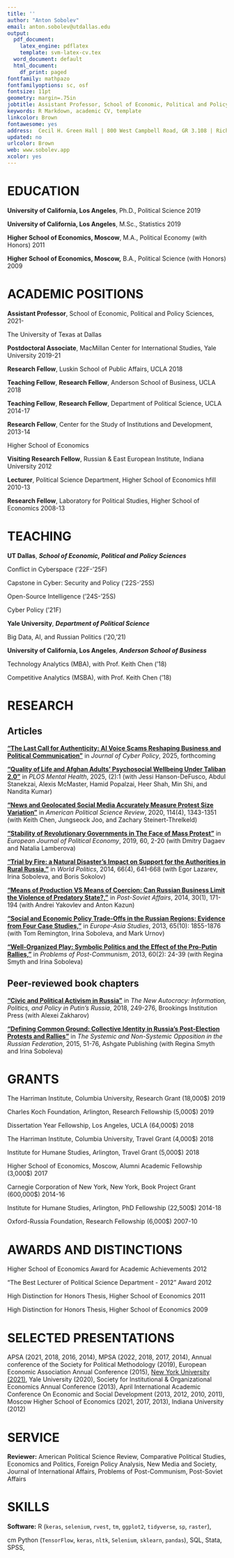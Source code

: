 ```yaml
---
title: ''
author: "Anton Sobolev"
email: anton.sobolev@utdallas.edu
output:
  pdf_document:
    latex_engine: pdflatex
    template: svm-latex-cv.tex
  word_document: default
  html_document:
    df_print: paged
fontfamily: mathpazo
fontfamilyoptions: sc, osf
fontsize: 11pt
geometry: margin=.75in
jobtitle: Assistant Professor, School of Economic, Political and Policy Sciences
keywords: R Markdown, academic CV, template
linkcolor: Brown
fontawesome: yes
address:  Cecil H. Green Hall | 800 West Campbell Road, GR 3.108 | Richardson, TX 75080-3021
updated: no
urlcolor: Brown
web: www.sobolev.app
xcolor: yes
---
```


# EDUCATION

**University of California, Los Angeles**, Ph.D.,  Political Science  \hfill 2019

**University of California, Los Angeles**, M.Sc., Statistics  \hfill 2019

**Higher School of Economics, Moscow**, M.A., Political Economy (with Honors)  \hfill 2011

**Higher School of Economics, Moscow,** B.A., Political Science (with Honors)  \hfill 2009

<!--
\hskip 1cm  Topic: "*Dictators in the Spotlight*: What They Do When They Cannot Do Business as Usual"

\hskip 1cm  Committee: Prof. Daniel Treisman (chair), Prof. Barbara Geddes,

\hskip 1cm Prof. Chad Hazlett, Prof. Daniel Posner, Prof. Jeniffer Pan (Stanford)

**Higher School of Economics, Moscow**, Ph.D., Public Economics  \hfill 2015

-->

# ACADEMIC POSITIONS

**Assistant Professor**, School of Economic, Political and Policy Sciences, \hfill 2021- 
 
The University of Texas at Dallas 

**Postdoctoral Associate**, MacMillan Center for International Studies, Yale University \hfill 2019-21 

**Research Fellow**, Luskin School of Public Affairs, UCLA \hfill 2018 

**Teaching Fellow**, **Research Fellow**, Anderson School of Business, UCLA \hfill 2018 

**Teaching Fellow**, **Research Fellow**, Department of Political Science, UCLA \hfill 2014-17

**Research Fellow**, Center for the Study of Institutions and Development, \hfill 2013-14

Higher School of Economics 

**Visiting Research Fellow**, Russian & East European Institute, Indiana University  \hfill 2012

**Lecturer**, Political Science Department, Higher School of Economics hfill 2010-13 

**Research Fellow**, Laboratory for Political Studies, Higher School of Economics \hfill 2008-13

# TEACHING

**UT Dallas**, ***School of Economic, Political and Policy Sciences***

\hskip 1cm Conflict in Cyberspace ('22F-'25F)

\hskip 1cm Capstone in Cyber: Security and Policy ('22S-'25S)

\hskip 1cm Open-Source Intelligence ('24S-'25S)

\hskip 1cm Cyber Policy ('21F)

**Yale University**, ***Department of Political Science***

\hskip 1cm Big Data, AI, and Russian Politics ('20,'21)

**University of California, Los Angeles**, ***Anderson School of Business***

\hskip 1cm Technology Analytics (MBA), with Prof. Keith Chen ('18)

\hskip 1cm Competitive Analytics (MSBA), with Prof. Keith Chen ('18)


# RESEARCH
## Articles
[**"The Last Call for Authenticity: AI Voice Scams Reshaping Business and Political Communication"**](https://doi.org) in *Journal of Cyber Policy*, 2025, forthcoming

[**"Quality of Life and Afghan Adults’ Psychosocial Wellbeing Under Taliban 2.0"**](https://doi.org/10.1371/journal.pmen.0000118) in *PLOS Mental Health*, 2025, (2):1  (with Jessi Hanson-DeFusco, Abdul Stanekzai, Alexis McMaster, Hamid Popalzai, Heer Shah, Min Shi, and Nandita Kumar)

[**"News and Geolocated Social Media Accurately Measure Protest Size Variation"**](https://doi.org/10.1017/S0003055420000295) in *American Political Science Review*, 2020, 114(4), 1343-1351 (with Keith Chen, Jungseock Joo, and Zachary Steinert-Threlkeld)

[**"Stability of Revolutionary Governments in The Face of Mass Protest"**](https://doi.org/10.1016/j.ejpoleco.2019.08.003) in *European Journal of Political Economy*, 2019, 60, 2-20 (with Dmitry Dagaev and Natalia Lamberova)

[**"Trial by Fire: a Natural Disaster’s Impact on Support for the Authorities in Rural Russia,"**](http://dx.doi.org/10.1017/S0043887114000215) in *World Politics*, 2014, 66(4), 641-668  (with Egor Lazarev, Irina Soboleva, and Boris Sokolov) 

[**"Means of Production VS Means of Coercion: Can Russian Business Limit the Violence of Predatory State?,"**](http://www.tandfonline.com/doi/full/10.1080/1060586X.2013.859434) in *Post-Soviet Affairs*, 2014, 30(1), 171-194 (with Andrei Yakovlev and Anton Kazun)

[**"Social and Economic Policy Trade-Offs in the Russian Regions: Evidence from Four Case Studies,"**](http://www.tandfonline.com/doi/full/10.1080/09668136.2013.838055) in *Europe-Asia Studies*, 2013, 65(10): 1855-1876 (with Tom Remington, Irina Soboleva, and Mark Urnov) 

[**"Well-Organized Play: Symbolic Politics and the Effect of the Pro-Putin Rallies,"**](https://doi.org/10.2753/PPC1075-8216600203) in *Problems of Post-Communism*, 2013, 60(2): 24-39 (with Regina Smyth and Irina Soboleva) 

## Peer-reviewed book chapters

[**"Civic and Political Activism in Russia"**](http://www.jstor.org/stable/10.7864/j.ctt1zkjzsh.13) in *The New Autocracy: Information, Politics, and Policy in Putin's Russia*, 2018, 249-276, Brookings Institution Press (with Alexei Zakharov)

[**"Defining Common Ground: Collective Identity in Russia's Post-Election Protests and Rallies"**](https://AntonSobolev.github.com/files/2013-Defining-Commong-Ground.pdf) in *The Systemic and Non-Systemic Opposition in the Russian Federation*, 2015, 51-76, Ashgate Publishing (with Regina Smyth and Irina Soboleva)


# GRANTS

The Harriman Institute, Columbia University, Research Grant (18,000$)  \hfill 2019 

Charles Koch Foundation, Arlington, Research Fellowship (5,000$)  \hfill 2019 

Dissertation Year Fellowship, Los Angeles, UCLA (64,000$) \hfill 2018

The Harriman Institute, Columbia University, Travel Grant (4,000$) \hfill 2018 

Institute for Humane Studies, Arlington, Travel Grant (5,000$)  \hfill 2018

Higher School of Economics, Moscow, Alumni Academic Fellowship (3,000$) \hfill 2017

Carnegie Corporation of New York, New York, Book Project Grant (600,000$) \hfill 2014-16

Institute for Humane Studies, Arlington, PhD Fellowship (22,500$)  \hfill 2014-18 

Oxford-Russia Foundation, Research Fellowship (6,000$) \hfill  2007-10 

# AWARDS AND DISTINCTIONS

Higher School of Economics Award for Academic Achievements \hfill 2012 

“The Best Lecturer of Political Science Department - 2012” Award \hfill 2012 

High Distinction for Honors Thesis, Higher School of Economics \hfill  2011 

High Distinction for Honors Thesis, Higher School of Economics \hfill  2009

# SELECTED PRESENTATIONS

APSA (2021, 2018, 2016, 2014), MPSA (2022, 2018, 2017, 2014), Annual conference of the Society for Political Methodology (2019), European Economic Association Annual Conference (2015), [New York University (2021)](https://www.youtube.com/watch?v=6_3E39SH688), Yale University (2020), Society for Institutional & Organizational Economics Annual Conference (2013), April International Academic Conference On Economic and Social Development (2013, 2012, 2010, 2011), Moscow Higher School of Economics (2021, 2017, 2013), Indiana University (2012)


# SERVICE

**Reviewer:** American Political Science Review, Comparative Political Studies, Economics and Politics, Foreign Policy Analysis, New Media and Society, Journal of International Affairs, Problems of Post-Communism, Post-Soviet Affairs

# SKILLS

**Software:** R (`keras`, `selenium`, `rvest`, `tm`, `ggplot2`, `tidyverse`, `sp`, `raster`),

\hskip 1.9 cm Python (`TensorFlow`, `keras`, `nltk`, `Selenium`, `sklearn`, `pandas`), SQL, Stata, SPSS, \LaTeX

<!-- 
# REFERENCES

Prof. Daniel Treisman (chair of the Ph.D. dissertation committee), Department of Political Science, UCLA, 4289 Bunche Hall, Los Angeles, CA 90095, [treisman@polisci.ucla.edu](treisman@polisci.ucla.edu)

Prof. Chad Hazlett (chair of the M.Sc. dissertation committee), Department of Statistics, UCLA, 8105G Mathematical Sciences, Los Angeles, CA 90095, [chazlett@ucla.edu](chazlett@ucla.edu)

Prof. Konstantin Sonin (chair of the M.A. dissertation committee), Harris Public Policy School, University of Chicago, 1155 E60 St, Chicago, IL 60637, [ksonin@uchicago.edu](ksonin@uchicago.edu)
-->


